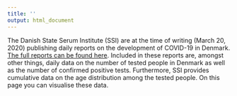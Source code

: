 ```yaml
---
title: ''
output: html_document
---
```

The Danish State Serum Institute (SSI) are at the time of writing (March 20, 2020) publishing daily reports on the development of COVID-19 in Denmark. [The full reports can be found here](https://www.ssi.dk/aktuelt/sygdomsudbrud/coronavirus/covid-19-i-danmark-epidemiologisk-overvaagningsrapport). Included in these reports are, amongst other things, daily data on the number of tested people in Denmark as well as the number of confirmed positive tests. Furthermore, SSI provides cumulative data on the age distribution among the tested people. On this page you can visualise these data.